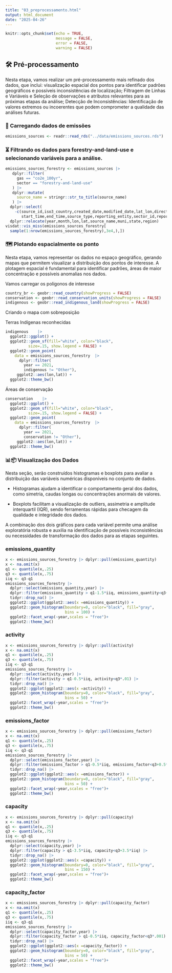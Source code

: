 ```yaml
---
title: "03_preprocessamento.html"
output: html_document
date: "2025-04-26"
---
```


```r
knitr::opts_chunk$set(echo = TRUE,
                      message = FALSE, 
                      error = FALSE, 
                      warning = FALSE)
```
## 🛠️ Pré-processamento

Nesta etapa, vamos realizar um pré-processamento mais refinado dos dados, que inclui: visualização espacial dos pontos para identificar padrões geográficos e possíveis inconsistências de localização; Filtragem de Linhas e Variáveis e Seleção de observações e atributos relevantes para as próximas etapas da análise; Detecção de Inconsistências: Identificação de valores extremos ou incoerentes que podem comprometer a qualidade das análises futuras.

### 📄 Carregando dados de emissões

```r
emissions_sources <- readr::read_rds("../data/emissions_sources.rds")
```

### ⏳ Filtrando  os dados  para  forestry-and-land-use e selecionando variáveis para a análise.

```r
emissions_sources_forestry <- emissions_sources |> 
   dplyr::filter(
     gas == "co2e_100yr",
     sector == "forestry-and-land-use"
   ) |> 
   dplyr::mutate(
     source_name = stringr::str_to_title(source_name)
   ) |> 
  dplyr::select(
    -c(source_id,iso3_country,created_date,modified_date,lat_lon,directory,native_source_id,
       start_time,end_time,source_type,reporting_entity,sector_id,reporting_entity,geometry_ref)) |> 
  dplyr::relocate(year,month,lon,lat,source_name,muni,state,region)
visdat::vis_miss(emissions_sources_forestry[
  sample(1:nrow(emissions_sources_forestry),3e4,),])
```

### 🗺️ Plotando espacialmente os ponto

Nesta etapa, vamos representar os dados no espaço geográfico, gerando mapas que permitem visualizar a distribuição dos pontos de interesse. A plotagem espacial é fundamental para identificar padrões, áreas de maior concentração e possíveis anomalias nos dados.

Vamos carregar os polígonos de interesse

```r
country_br <- geobr::read_country(showProgress = FALSE)
conservation <- geobr::read_conservation_units(showProgress = FALSE)
indigenous <- geobr::read_indigenous_land(showProgress = FALSE)
```

Criando o mapa com sobreposição

Terras Indígenas reconhecidas

```r
indigenous    |> 
  ggplot2::ggplot() +
  ggplot2::geom_sf(fill="white", color="black",
          size=.15, show.legend = FALSE) +
  ggplot2::geom_point(
    data = emissions_sources_forestry  |> 
      dplyr::filter(
        year == 2021,
        indigenous != "Other"),
     ggplot2::aes(lon,lat)) +
  ggplot2::theme_bw()
```
Áreas de conservação

```r
conservation    |> 
  ggplot2::ggplot() +
  ggplot2::geom_sf(fill="white", color="black",
          size=.15, show.legend = FALSE) +
  ggplot2::geom_point(
    data = emissions_sources_forestry  |> 
      dplyr::filter(
        year == 2021,
        conservation != "Other"),
     ggplot2::aes(lon,lat)) +
  ggplot2::theme_bw()
```

### 📊📦 Visualização dos Dados

Nesta seção, serão construídos histogramas e boxplots para avaliar a distribuição das variáveis numéricas disponíveis no conjunto de dados.

 + Histogramas ajudam a identificar o comportamento geral dos dados, como simetria, caudas longas ou concentrações anormais de valores.

 + Boxplots facilitam a visualização de outliers, assimetria e amplitude interquartil (IQR), sendo ferramentas rápidas para checagem da qualidade e integridade dos dados.

A combinação dos dois gráficos para cada variável permite uma análise exploratória robusta e auxilia na identificação de possíveis inconsistências ou necessidades de transformação dos dados para as etapas seguintes.

### emissions_quantity

```r
x <- emissions_sources_forestry |> dplyr::pull(emissions_quantity)
x <- na.omit(x)
q1 <- quantile(x,.25)
q3 <- quantile(x,.75)
iiq <- q3-q1
emissions_sources_forestry |>
  dplyr::select(emissions_quantity,year) |>
  dplyr::filter(emissions_quantity > q1-1.5*iiq, emissions_quantity<q3+1.5*iiq) |>
  tidyr::drop_na() |>
  ggplot2::ggplot(ggplot2::aes(x =emissions_quantity)) +
  ggplot2::geom_histogram(boundary=0, color="black", fill="gray",
                          bins = 100) +
  ggplot2::facet_wrap(~year,scales = "free")+
  ggplot2::theme_bw()
```
### activity

```r
x <- emissions_sources_forestry |> dplyr::pull(activity)
x <- na.omit(x)
q1 <- quantile(x,.25)
q3 <- quantile(x,.75)
iiq <- q3-q1
emissions_sources_forestry |>
  dplyr::select(activity,year) |>
  dplyr::filter(activity > q1-0.5*iiq, activity<q3*.01) |>
  tidyr::drop_na() |>
  ggplot2::ggplot(ggplot2::aes(x =activity)) +
  ggplot2::geom_histogram(boundary=0, color="black", fill="gray",
                          bins = 50) +
  ggplot2::facet_wrap(~year,scales = "free")+
  ggplot2::theme_bw()
```

### emissions_factor

```r
x <- emissions_sources_forestry |> dplyr::pull(emissions_factor)
x <- na.omit(x)
q1 <- quantile(x,.25)
q3 <- quantile(x,.75)
iiq <- q3-q1
emissions_sources_forestry |>
  dplyr::select(emissions_factor,year) |>
  dplyr::filter(emissions_factor > q1-0.5*iiq, emissions_factor<q3+0.5*iiq) |>
  tidyr::drop_na() |>
  ggplot2::ggplot(ggplot2::aes(x =emissions_factor)) +
  ggplot2::geom_histogram(boundary=0, color="black", fill="gray",
                          bins = 50) +
  ggplot2::facet_wrap(~year,scales = "free")+
  ggplot2::theme_bw()
```
### capacity

```r
x <- emissions_sources_forestry |> dplyr::pull(capacity)
x <- na.omit(x)
q1 <- quantile(x,.25)
q3 <- quantile(x,.75)
iiq <- q3-q1
emissions_sources_forestry |>
  dplyr::select(capacity,year) |>
  dplyr::filter(capacity > q1-3.5*iiq, capacity<q3+3.5*iiq) |>
  tidyr::drop_na() |>
  ggplot2::ggplot(ggplot2::aes(x =capacity)) +
  ggplot2::geom_histogram(boundary=0, color="black", fill="gray",
                          bins = 150) +
  ggplot2::facet_wrap(~year,scales = "free")+
  ggplot2::theme_bw()
```

### capacity_factor

```r
x <- emissions_sources_forestry |> dplyr::pull(capacity_factor)
x <- na.omit(x)
q1 <- quantile(x,.25)
q3 <- quantile(x,.75)
iiq <- q3-q1
emissions_sources_forestry |>
  dplyr::select(capacity_factor,year) |>
  dplyr::filter(capacity_factor > q1-0.5*iiq, capacity_factor<q3*.001) |>
  tidyr::drop_na() |>
  ggplot2::ggplot(ggplot2::aes(x =capacity_factor)) +
  ggplot2::geom_histogram(boundary=0, color="black", fill="gray",
                          bins = 50) +
  ggplot2::facet_wrap(~year,scales = "free")+
  ggplot2::theme_bw()
```
